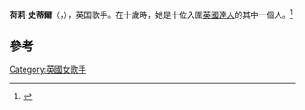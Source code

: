 {{Link style|time=2015-12-11T11:12:40+00:00}}
{{request translation|en}}
{{Infobox musical artist <!-- See Wikipedia:WikiProject_Musicians -->
| name                = 荷莉·史蒂爾
| 外文名                 = Hollie Steel
| image               =
| image_size          = 125 px
| background          = solo_singer
| birth_date          = {{bd|1998年|7月1日|}}
| birth_place         = 英國英格蘭[[蘭開夏郡|蘭開夏郡]][[伯恩利|伯恩利]]<ref name=TiL>{{cite news |url= http://www.thisislancashire.co.uk/news/4339569.Britain_s_Got_Talent_star_Hollie_supported_all_the_way_by_her_big_brother/ |newspaper= This is Lancashire |title= Britain's Got Talent star Hollie supported all the way by her big brother |date= 3 May 2009 |accessdate= 2012-04-10 |archive-date= 2012-09-23 |archive-url= https://web.archive.org/web/20120923074045/http://www.thisislancashire.co.uk/news/4339569.Britain_s_Got_Talent_star_Hollie_supported_all_the_way_by_her_big_brother/ |dead-url= no }}</ref>
| origin              = [[蘭開夏郡|蘭開夏郡]][[:en:Huncoat|Huncoat]]
| instrument          = [[歌唱|歌唱]]、[[彈琴|彈琴]]
| genre               = <!--Do not add without a reliable source-->
| occupation          =
| years_active        = 2009年至今
| label               = BB5 Records Limited
| associated_acts     =
| website             = http://www.holliesteelmusic.com Official Hollie Steel Website
}}
'''荷莉·史蒂爾'''（{{lang-en|Hollie Steel}}，{{bd|1998年|7月1日||}}），英国歌手。在十歲時，她是十位入圍[[英國達人|英國達人]]的其中一個人。<ref name=Mail>{{cite news|url=http://www.dailymail.co.uk/tvshowbiz/article-1173561/How-Britains-Got-Talents-little-star-lost-lung.html|title=How Britain's Got Talent's little star almost lost a lung|newspaper=Daily Mail|location=London|author=James Tapper|date=26 April 2009|accessdate=2012-04-10|archive-date=2012-10-24|archive-url=https://web.archive.org/web/20121024225139/http://www.dailymail.co.uk/tvshowbiz/article-1173561/How-Britains-Got-Talents-little-star-lost-lung.html|dead-url=no}}</ref>

==參考==
{{reflist|2}}

{{UK-enter-bio-stub}}

{{DEFAULTSORT:Steel, Hollie}}
[[Category:英國女歌手|Category:英國女歌手]]